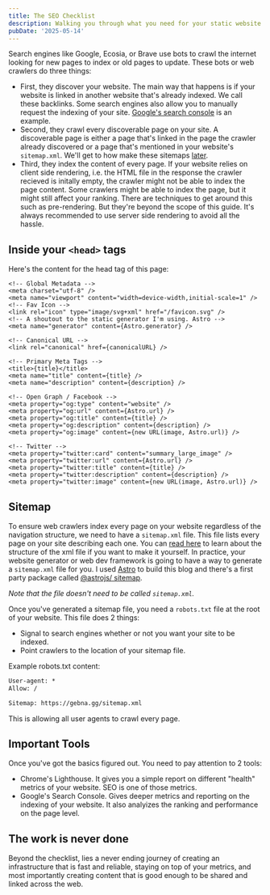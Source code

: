 ```yaml
---
title: The SEO Checklist
description: Walking you through what you need for your static website to be SEO friendly
pubDate: '2025-05-14'
---
```


Search engines like Google, Ecosia, or Brave use bots to crawl the internet looking for new pages to index or old pages to update. These bots or web crawlers do three things:

- First, they discover your website. The main way that happens is if your website is linked in another website that's already indexed. We call these backlinks. Some search engines also allow you to manually request the indexing of your site. [Google's search console](https://developers.google.com/search/docs/monitor-debug/search-console-start) is an example.
- Second, they crawl every discoverable page on your site. A discoverable page is either a page that's linked in the page the crawler already discovered or a page that's mentioned in your website's `sitemap.xml`. We'll get to how make these sitemaps [later](#sitemap).
- Third, they index the content of every page. If your website relies on client side rendering, i.e. the HTML file in the response the crawler recieved is initally empty, the crawler might not be able to index the page content. Some crawlers might be able to index the page, but it might still affect your ranking. There are techniques to get around this such as pre-rendering. But they're beyond the scope of this guide. It's always recommended to use server side rendering to avoid all the hassle.

## Inside your `<head>` tags

Here's the content for the head tag of this page:

```astro
<!-- Global Metadata -->
<meta charset="utf-8" />
<meta name="viewport" content="width=device-width,initial-scale=1" />
<!-- Fav Icon -->
<link rel="icon" type="image/svg+xml" href="/favicon.svg" />
<!-- A shoutout to the static generator I'm using. Astro -->
<meta name="generator" content={Astro.generator} />

<!-- Canonical URL -->
<link rel="canonical" href={canonicalURL} />

<!-- Primary Meta Tags -->
<title>{title}</title>
<meta name="title" content={title} />
<meta name="description" content={description} />

<!-- Open Graph / Facebook -->
<meta property="og:type" content="website" />
<meta property="og:url" content={Astro.url} />
<meta property="og:title" content={title} />
<meta property="og:description" content={description} />
<meta property="og:image" content={new URL(image, Astro.url)} />

<!-- Twitter -->
<meta property="twitter:card" content="summary_large_image" />
<meta property="twitter:url" content={Astro.url} />
<meta property="twitter:title" content={title} />
<meta property="twitter:description" content={description} />
<meta property="twitter:image" content={new URL(image, Astro.url)} />
```

## Sitemap

To ensure web crawlers index every page on your website regardless of the navigation structure, we need to have a `sitemap.xml` file. This file lists every page on your site describing each one. You can [read here](https://developers.google.com/search/docs/crawling-indexing/sitemaps/build-sitemap#xml) to learn about the structure of the xml file if you want to make it yourself. In practice, your website generator or web dev framework is going to have a way to generate a `sitemap.xml` file for you.
I used [Astro](https://astro.build/) to build this blog and there's a first party package called [@astrojs/
sitemap](https://docs.astro.build/en/guides/integrations-guide/sitemap/).

_Note that the file doesn't need to be called `sitemap.xml`._

Once you've generated a sitemap file, you need a `robots.txt` file at the root of your website. This file does 2 things:

- Signal to search engines whether or not you want your site to be indexed.
- Point crawlers to the location of your sitemap file.

Example robots.txt content:

```txt
User-agent: *
Allow: /

Sitemap: https://gebna.gg/sitemap.xml
```

This is allowing all user agents to crawl every page.

## Important Tools

Once you've got the basics figured out. You need to pay attention to 2 tools:

- Chrome's Lighthouse. It gives you a simple report on different "health" metrics of your website. SEO is one of those metrics.
- Google's Search Console. Gives deeper metrics and reporting on the indexing of your website. It also analyizes the ranking and performance on the page level.

## The work is never done

Beyond the checklist, lies a never ending journey of creating an infrastructure that is fast and reliable, staying on top of your metrics, and most importantly creating content that is good enough to be shared and linked across the web.
